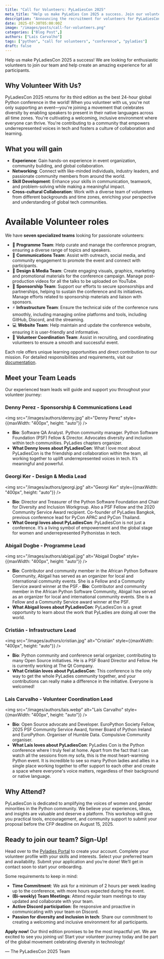 ```yaml
---
title: "Call for Volunteers: PyLadiesCon 2025"
meta_title: "Help us make PyLadies Con 2025 a success. Join our volunteer team today!"
description: "Announcing the recruitment for volunteers for PyLadiesCon 2025"
date: 2025-07-30T05:00:00Z
image: "/images/posts/call-for-volunteers.png"
categories: ["Blog Post",]
authors: ["Laís Carvalho"]
tags: ["python", "call for volunteers", "conference", "pyladies"]
draft: false
---
```


Help us make PyLadiesCon 2025 a success! We are looking for enthusiastic volunteers to join our team and help create an amazing experience for all participants.

## Why Volunteer With Us?
PyLadiesCon 2025 returns for its third edition as the best 24-hour global Python conference in the world! When you volunteer with us, you're not only supporting an event—you're joining a movement that celebrates diversity by enabling speakers to present in their native languages across all time zones. You're cultivating a welcoming, inclusive environment where everyone can thrive. You're contributing to a community that empowers underrepresented voices in tech and fosters a culture of collaboration and learning.

## What you will gain
- **Experience**: Gain hands-on experience in event organization, community building, and global collaboration.
- **Networking**: Connect with like-minded individuals, industry leaders, and passionate community members from around the world.
- **Skill Development**: Enhance your skills in communication, teamwork, and problem-solving while making a meaningful impact.
- **Cross-cultural Collaboration**: Work with a diverse team of volunteers from different backgrounds and time zones, enriching your perspective and understanding of global tech communities.

# Available Volunteer roles
We have **seven specialized teams** looking for passionate volunteers:
- 📅 **Programme Team**: Help curate and manage the conference program, ensuring a diverse range of topics and speakers.
- 🎤 **Communications Team**: Assist with outreach, social media, and community engagement to promote the event and connect with participants.
-  🎨 **Design & Media Team**: Create engaging visuals, graphics, marketing and promotional materials for the conference campaign. Manage post-production videos for all the talks to be uploaded on YouTube.
- 💼 **Sponsorship Team**: Support our efforts to secure sponsorships and partnerships, helping to sustain the conference and its initiatives. Manage efforts related to sponsorship materials and liaison with sponsors.
- ⚡ **Infrastructure Team**: Ensure the technical side of the conference runs smoothly, including managing online platforms and tools, including GitHub, Discord, and the streaming.
- 💻 **Website Team**: Help maintain and update the conference website, ensuring it is user-friendly and informative.
- 🤝 **Volunteer Coordination Team**: Assist in recruiting, and coordinating volunteers to ensure a smooth and successful event.

Each role offers unique learning opportunities and direct contribution to our mission. For detailed responsibilities and requirements, visit our [documentation](https://conference.pyladies.com/docs/roles_and_responsibilities/).

## Meet your Team Leads
Our experienced team leads will guide and support you throughout your volunteer journey:

### Denny Perez - Sponsorship & Communications Lead
<img src="/images/authors/denny.jpg" alt="Denny Perez" style={{maxWidth: "400px", height: "auto"}} />
- **Bio**: Software QA Analyst. Python community manager. Python Software Foundation (PSF) Fellow & Director. Advocates diversity and inclusion within tech communities. PyLadies chapters organizer.
- **What Denny loves about PyLadiesCon**: What I love most about PyLadiesCon is the friendship and collaboration within the team, all working together to uplift underrepresented voices in tech. It’s meaningful and powerful.

### Georgi Ker - Design & Media Lead
<img src="/images/authors/georgi.jpg" alt="Georgi Ker" style={{maxWidth: "400px", height: "auto"}} />
- **Bio**: Director and Treasurer of the Python Software Foundation and Chair for Diversity and Inclusion Workgroup. Also a PSF Fellow and the 2020 Community Service Award recipient. Co-founder of PyLadies Bangkok, previous conference lead for PyCon APAC and PyCon Thailand.
- **What Georgi loves about PyLadiesCon**: PyLadiesCon is not just a conference. It’s a living symbol of empowerment and the global stage for women and underrepresented Pythonistas in tech.

### Abigail Dogbe - Programme Lead
<img src="/images/authors/abigail.jpg" alt="Abigail Dogbe" style={{maxWidth: "400px", height: "auto"}} />
- **Bio**: Contributor and community member in the African Python Software Community, Abigail has served as an organizer for local and international community events. She is a Fellow and a Community Service award winner at the PSF.- **Bio**: Contributor and community member in the African Python Software Community, Abigail has served as an organizer for local and international community events. She is a Fellow and a Community Service award winner at the PSF.
- **What Abigail loves about PyLadiesCon**: PyLadiesCon is a great opportunity to learn about the work that PyLadies are doing all over the world.

### Cristián - Infrastructure Lead
<img src="/images/authors/cristian.jpg" alt="Cristián" style={{maxWidth: "400px", height: "auto"}} />
- **Bio**: Python community and conference serial organizer, contributing to many Open Source initiatives. He is a PSF Board Director and Fellow. He is currently working at The Qt Company.
- **What Cristián loves about PyLadiesCon**: This conference is the only way to get the whole PyLadies community together, and your contributions can really make a difference in the initiative. Everyone is welcomed!

### Lais Carvalho - Volunteer Coordination Lead
<img src="/images/authors/lais.webp" alt="Laís Carvalho" style={{maxWidth: "400px", height: "auto"}} />
- **Bio**: Open Source advocate and Developer. EuroPython Society Fellow, 2025 PSF Community Service Award, former Board of Python Ireland and EuroPython. Organiser of Humble Data. Compulsive Community organiser.
- **What Laís loves about PyLadiesCon**: PyLadies Con is the Python conference where I truly feel at home. Apart from the fact that I can watch all the sessions from my sofa, this is the most heart-warming Python event. It is incredible to see so many Python ladies and allies in a single place working together to offer support to each other and create a space where everyone's voice matters, regardless of their background or native language.

## Why Attend?
PyLadiesCon is dedicated to amplifying the voices of women and gender minorities in the Python community.
We believe your experiences, ideas, and insights are valuable and deserve a platform.
This workshop will give you practical tools, encouragement, and community support to submit your proposal before the CFP deadline on August 15, 2025.

## Ready to join our team? Sign-Up!
Head over to the [Pyladies Portal](https://portal.pyladies.com/) to create your account. Complete your volunteer profile with your skills and interests. Select your preferred team and availability. Submit your application and you’re done! We’ll get in contact soon to start your onboarding.

Some requirements to keep in mind:
- **Time Commitment**: We ask for a minimum of 2 hours per week leading up to the conference, with more hours expected during the event.
- **(Bi-weekly) Team Meetings**: Attend regular team meetings to stay updated and collaborate with your team.
- **Active Discord participation**: Be responsive and proactive in communicating with your team on Discord.
- **Passion for diversity and inclusion in tech**: Share our commitment to creating a welcoming and inclusive environment for all participants.

**Apply now!** Our third edition promises to be the most impactful yet. We are excited to see you joining us!
Start your volunteer journey today and be part of the global movement celebrating diversity in technology!

— The PyLadiesCon 2025 Team

